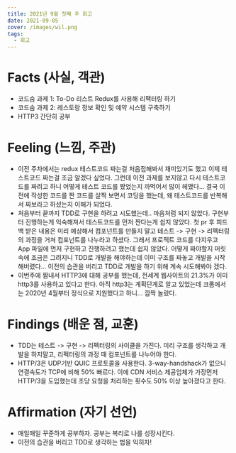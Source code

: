 ```yaml
---
title: 2021년 9월 첫째 주 회고
date: 2021-09-05
cover: /images/wil.png
tags:
  - 회고
---
```

# Facts (사실, 객관)
- 코드숨 과제 1: To-Do 리스트 Redux를 사용해 리팩터링 하기
- 코드숨 과제 2: 레스토랑 정보 확인 및 예약 시스템 구축하기
- HTTP3 간단히 공부

# Feeling (느낌, 주관)
- 이전 주차에서는 redux 테스트코드 짜는걸 처음접해봐서 재미있기도 했고 이제 테스트코드 짜는걸 조금 알겠다 싶었다. 그런데 이전 과제를 보지않고 다시 테스트코드를 짜려고 하니 어떻게 테스트 코드를 짰었는지 까먹어서 많이 헤맸다… 결국 이전에 작성한 코드를 짠 코드를 살짝 보면서 코딩을 했는데, 왜 테스트코드를 반복해서 짜보라고 하셨는지 이해가 되었다.
- 처음부터 끝까지 TDD로 구현을 하려고 시도했는데.. 마음처럼 되지 않았다. 구현부터 진행하는게 익숙해져서 테스트코드를 먼저 짠다는게 쉽지 않았다. 첫 pr 후 피드백 받은 내용은 미리 예상해서 컴포넌트를 만들지 말고 테스트 -> 구현 -> 리펙터링의 과정을 거쳐 컴포넌트를 나누라고 하셨다. 그래서 프로젝트 코드를 다지우고 App 파일에 먼저 구현하고 진행하려고 했는데 쉽지 않았다. 어떻게 짜야할지 머릿속에 조금은 그려지니 TDD로 개발을 해야하는데 이미 구조를 짜놓고 개발을 시작해버렸다… 이전의 습관을 버리고 TDD로 개발을 하기 위해 계속 시도해봐야 겠다.
- 이번주에 짬내서 HTTP3에 대해 공부를 했는데, 전세계 웹사이트의 21.3%가 이미 http3를 사용하고 있다고 한다. 아직 http3는 계획단계로 알고 있었는데 크롬에서는 2020년 4월부터 정식으로 지원했다고 하니… 깜짝 놀랐다.

# Findings (배운 점, 교훈)
- TDD는 테스트 -> 구현 -> 리펙터링의 사이클을 가진다. 미리 구조를 생각하고 개발을 하지말고, 리펙터링의 과정 때 컴포넌트를 나누어야 한다.
- HTTP/3은 UDP기반 QUIC 프로토콜을 사용한다. 3-way-handshack가 없으니 연결속도가 TCP에 비해 50% 빠르다. 이에 CDN 서비스 제공업체가 가장먼저 HTTP/3을 도입했는데 초당 요청을 처리하는 횟수도 50% 이상 높아졌다고 한다.

# Affirmation (자기 선언)
- 매일매일 꾸준하게 공부하자. 공부는 복리로 나를 성장시킨다.
- 이전의 습관을 버리고 TDD로 생각하는 법을 익히자!
